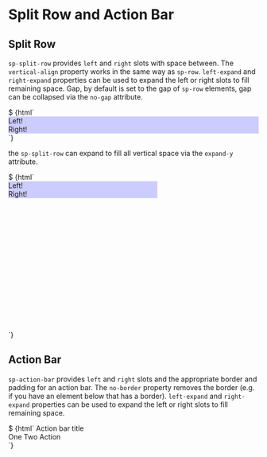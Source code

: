 
<Meta title="Layout/Split Row and Action Bar" component="sp-split-row" />

# Split Row and Action Bar

## Split Row

`sp-split-row` provides `left` and `right` slots with space between. The `vertical-align` property works in the same way as `sp-row`. `left-expand` and `right-expand` properties can be used to expand the left or right slots to fill remaining space. Gap, by default is set to the gap of `sp-row` elements, gap can be collapsed via the `no-gap` attribute.

<Canvas>
  <Story name="Split Row">
    $
    {html`
      <sp-split-row style="background-color: #ffcccc;">
        <div slot="left" style="background-color: #ccccff;">Left!</div>
        <div slot="right" style="background-color: #ccccff;">Right!</div>
      </sp-split-row>
    `}
  </Story>
</Canvas>

the `sp-split-row` can expand to fill all vertical space via the `expand-y` attribute.

<Canvas>
  <Story name="Split Row: Expand y">
    $
    {html`
      <div style="width: 300px; height: 300px;">
      <sp-split-row style="background-color: #ffcccc;" expand-y>
        <div slot="left" style="background-color: #ccccff;">Left!</div>
        <div slot="right" style="background-color: #ccccff;">Right!</div>
      </sp-split-row>
      </div>
    `}
  </Story>
</Canvas>



## Action Bar

`sp-action-bar` provides `left` and `right` slots and the appropriate border and padding for an action bar. The `no-border` property removes the border (e.g. if you have an element below that has a border). `left-expand` and `right-expand` properties can be used to expand the left or right slots to fill remaining space.

<Canvas>
  <Story name="Action Bar">
    $
    {html`
      <sp-action-bar>
        <sp-heading slot="left" size="sm">Action bar title</sp-heading>
        <div slot="right">
          <sp-button-group>
            <sp-button button-type="secondary">One</sp-button>
            <sp-button button-type="secondary">Two</sp-button>
            <sp-button button-type="primary">Action</sp-button>
          </sp-button-group>
        </div>
      </sp-action-bar>
    `}
  </Story>
</Canvas>
